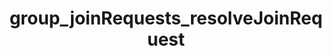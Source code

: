 ---
title: "group_joinRequests_resolveJoinRequest"
openapi: "POST /groups/{group_id}/join-request/{identity_id}"
---